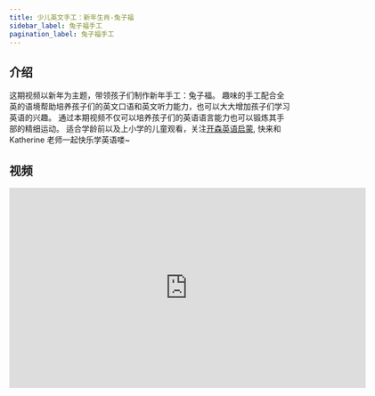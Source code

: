 ```yaml
---
title: 少儿英文手工：新年生肖-兔子福
sidebar_label: 兔子福手工
pagination_label: 兔子福手工
---
```


## 介绍

这期视频以新年为主题，带领孩子们制作新年手工：兔子福。
趣味的手工配合全英的语境帮助培养孩子们的英文口语和英文听力能力，也可以大大增加孩子们学习英语的兴趣。
通过本期视频不仅可以培养孩子们的英语语言能力也可以锻炼其手部的精细运动。
适合学龄前以及上小学的儿童观看，关注[开森英语启蒙](https://space.bilibili.com/20797715), 快来和 Katherine 老师一起快乐学英语喽~

## 视频

<iframe
  src="https://player.bilibili.com/player.html?bvid=BV1NY411q7F8&cid=1&page=1"
  scrolling="no"
  border="0"
  frameborder="no"
  framespacing="0"
  allowfullscreen="true"
  width="640"
  height="360"
></iframe>
